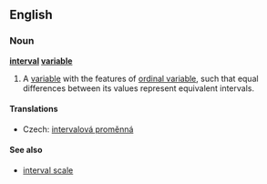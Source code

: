 ==English==
{{wikipedia|Level of measurement}}
===Noun===
'''[[interval]] [[variable]]'''

# {{statistics}} A [[variable]] with the features of [[ordinal variable]], such that equal differences between its values represent equivalent intervals.

====Translations====
{{trans-top|variable}}
*Czech: [[intervalová proměnná]] {{f}}
{{trans-mid}}
{{trans-bottom}}

====See also====
* [[interval scale]]